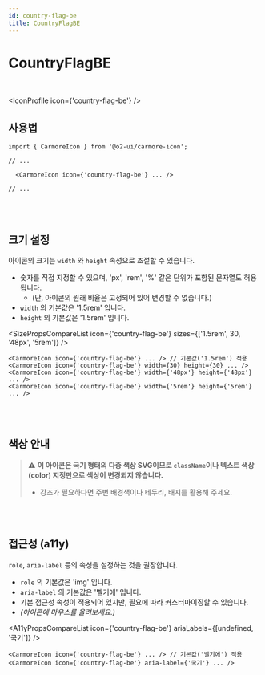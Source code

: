```yaml
---
id: country-flag-be
title: CountryFlagBE
---
```




# CountryFlagBE

<br />

<IconProfile icon={'country-flag-be'} />

## 사용법

```tsx
import { CarmoreIcon } from '@o2-ui/carmore-icon';

// ...

  <CarmoreIcon icon={'country-flag-be'} ... />

// ...
```

<br />
<br />

## 크기 설정

아이콘의 크기는 `width` 와 `height` 속성으로 조절할 수 있습니다.

- 숫자를 직접 지정할 수 있으며, 'px', 'rem', '%' 같은 단위가 포함된 문자열도 허용됩니다.
  - (단, 아이콘의 원래 비율은 고정되어 있어 변경할 수 없습니다.)
- `width` 의 기본값은 '1.5rem' 입니다.
- `height` 의 기본값은 '1.5rem' 입니다.

<SizePropsCompareList icon={'country-flag-be'} sizes={['1.5rem', 30, '48px', '5rem']} />

```tsx
<CarmoreIcon icon={'country-flag-be'} ... /> // 기본값('1.5rem') 적용
<CarmoreIcon icon={'country-flag-be'} width={30} height={30} ... />
<CarmoreIcon icon={'country-flag-be'} width={'48px'} height={'48px'} ... />
<CarmoreIcon icon={'country-flag-be'} width={'5rem'} height={'5rem'} ... />
```

<br />
<br />

## 색상 안내

> ⚠️ <b>이 아이콘은 국기 형태의 다중 색상 SVG이므로 `className`이나 텍스트 색상(color) 지정만으로 색상이 변경되지 않습니다. </b>
>
> - 강조가 필요하다면 주변 배경색이나 테두리, 배지를 활용해 주세요.

<br />
<br />

## 접근성 (a11y)

`role`, `aria-label` 등의 속성을 설정하는 것을 권장합니다.

- `role` 의 기본값은 'img' 입니다.
- `aria-label` 의 기본값은 '벨기에' 입니다.
- 기본 접근성 속성이 적용되어 있지만, 필요에 따라 커스터마이징할 수 있습니다.
- _(아이콘에 마우스를 올려보세요.)_

<A11yPropsCompareList icon={'country-flag-be'} ariaLabels={[undefined, '국기']} />

```tsx
<CarmoreIcon icon={'country-flag-be'} ... /> // 기본값('벨기에') 적용
<CarmoreIcon icon={'country-flag-be'} aria-label={'국기'} ... />
```
